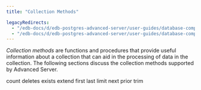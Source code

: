 ```yaml
---
title: "Collection Methods"

legacyRedirects:
  - "/edb-docs/d/edb-postgres-advanced-server/user-guides/database-compatibility-stored-procedural-language-guide/13/collection_methods.html"
  - "/edb-docs/d/edb-postgres-advanced-server/user-guides/database-compatibility-stored-procedural-language-guide/latest/collection_methods.html"
---
```


<div id="collection_methods" class="registered_link"></div>

*Collection methods* are functions and procedures that provide useful information about a collection that can aid in the processing of data in the collection. The following sections discuss the collection methods supported by Advanced Server.

<div class="toctree" maxdepth="3">

count deletes exists extend first last limit next prior trim

</div>
